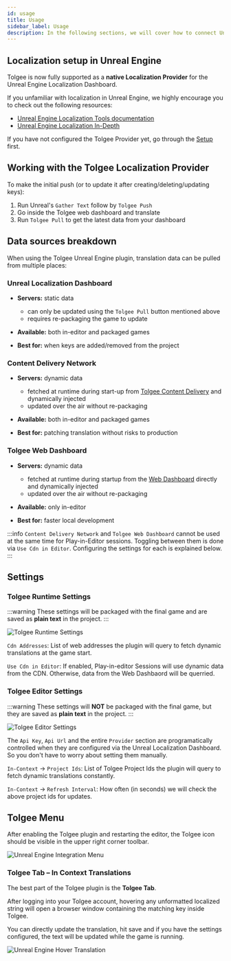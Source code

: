 ```yaml
---
id: usage
title: Usage
sidebar_label: Usage
description: In the following sections, we will cover how to connect Unreal Engine Localization Dashboard to the Tolgee Localization Provider
---
```


## Localization setup in Unreal Engine

Tolgee is now fully supported as a **native Localization Provider** for the Unreal Engine Localization Dashboard.

If you unfamiliar with localization in Unreal Engine, we highly encourage you to check out the following resources:

- [Unreal Engine Localization Tools documentation](https://dev.epicgames.com/documentation/en-us/unreal-engine/localization-tools-in-unreal-engine)
- [Unreal Engine Localization In-Depth](https://dev.epicgames.com/community/learning/tutorials/zwPJ/unreal-engine-localization-in-depth)

If you have not configured the Tolgee Provider yet, go through the [Setup](/platform/integrations/unreal_plugin/setup) first.

## Working with the Tolgee Localization Provider

To make the initial push (or to update it after creating/deleting/updating keys):

1. Run Unreal's `Gather Text` follow by `Tolgee Push`
2. Go inside the Tolgee web dashboard and translate
3. Run `Tolgee Pull` to get the latest data from your dashboard

## Data sources breakdown

When using the Tolgee Unreal Engine plugin, translation data can be pulled from multiple places:

### Unreal Localization Dashboard

- **Servers:** static data
    - can only be updated using the `Tolgee Pull` button mentioned above
    - requires re-packaging the game to update

- **Available:** both in-editor and packaged games

- **Best for:** when keys are added/removed from the project

### Content Delivery Network

- **Servers:** dynamic data 
    - fetched at runtime during start-up from [Tolgee Content Delivery](/platform/projects_and_organizations/content_delivery) and dynamically injected
    - updated over the air without re-packaging

- **Available:** both in-editor and packaged games

- **Best for:** patching translation without risks to production

### Tolgee Web Dashboard

- **Servers:** dynamic data
    - fetched at runtime during startup from the [Web Dashboard](/platform/projects_and_organizations/editing_translations) directly and dynamically injected
    - updated over the air without re-packaging

- **Available:** only in-editor

- **Best for:** faster local development

:::info
`Content Delivery Network` and `Tolgee Web Dashboard` cannot be used at the same time for Play-in-Editor sessions. Toggling between them is done via `Use Cdn in Editor`. Configuring the settings for each is explained below.
:::

## Settings

### Tolgee Runtime Settings

:::warning
These settings will be packaged with the final game and are saved as **plain text** in the project.
:::

![Tolgee Runtime Settings](/img/docs/platform/unreal-plugin/tolgee-runtime-settings.png)

`Cdn Addresses`: List of web addresses the plugin will query to fetch dynamic translations at the game start.

`Use Cdn in Editor`: If enabled, Play-in-editor Sessions will use dynamic data from the CDN. Otherwise, data from the Web Dashbaord will be querried.

### Tolgee Editor Settings

:::warning
These settings will **NOT** be packaged with the final game, but they are saved as **plain text** in the project.
:::

![Tolgee Editor Settings](/img/docs/platform/unreal-plugin/tolgee-editor-settings.png)

The `Api Key`, `Api Url` and the entire `Provider` section are programatically controlled when they are configured via the Unreal Localization Dashboard. So you don't have to worry about setting them manually.

`In-Context` → `Project Ids`: List of Tolgee Project Ids the plugin will query to fetch dynamic translations constantly.

`In-Context` → `Refresh Interval`: How often (in seconds) we will check the above project ids for updates.

## Tolgee Menu

After enabling the Tolgee plugin and restarting the editor, the Tolgee icon should be visible in the upper right corner toolbar.

![Unreal Engine Integration Menu](/img/docs/platform/unreal-plugin/integration-menu.png)

### Tolgee Tab – In Context Translations

The best part of the Tolgee plugin is the **Tolgee Tab**. 

After logging into your Tolgee account, hovering any unformatted localized string will open a browser window containing the matching key inside Tolgee.

You can directly update the translation, hit save and if you have the settings configured, the text will be updated while the game is running.

![Unreal Engine Hover Translation](/img/docs/platform/unreal-plugin/hover-translation.png)